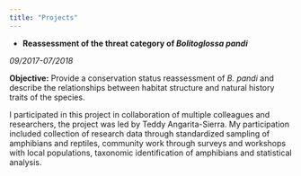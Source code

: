 ```yaml
---
title: "Projects"
---
```


-    **Reassessment of the threat category of *Bolitoglossa pandi***

*09/2017-07/2018*

**Objective:** Provide a conservation status reassessment of *B. pandi* and describe the relationships between habitat structure and natural history traits of the species.

I participated in this project in collaboration of multiple colleagues and researchers, the project was led by Teddy Angarita-Sierra. My participation included collection of research data through standardized sampling of amphibians and reptiles, community work through surveys and workshops with local populations, taxonomic identification of amphibians and statistical analysis.
